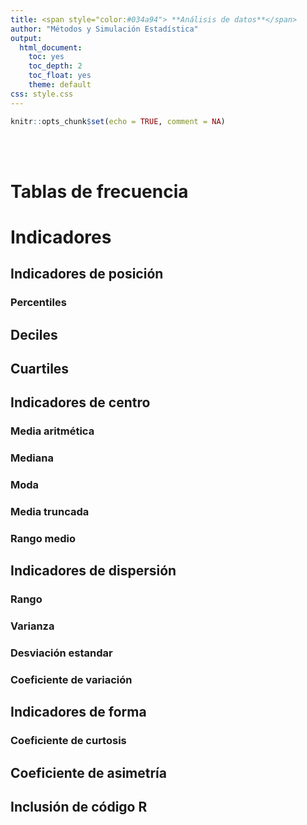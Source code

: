 ```yaml
---
title: <span style="color:#034a94"> **Análisis de datos**</span>
author: "Métodos y Simulación Estadística"
output:
  html_document:
    toc: yes
    toc_depth: 2
    toc_float: yes
    theme: default
css: style.css
---
```


```r
knitr::opts_chunk$set(echo = TRUE, comment = NA)


```



</br></br>


# **Tablas de frecuencia**


# **Indicadores**

## **Indicadores de posición**

### **Percentiles**

## **Deciles**

## **Cuartiles**



## **Indicadores de centro**

### **Media aritmética**

### **Mediana**

### **Moda**

### **Media truncada**

### **Rango medio**



## **Indicadores de dispersión**

### **Rango**

### **Varianza**

### **Desviación estandar**

### **Coeficiente de variación**



## **Indicadores de forma**


### **Coeficiente de curtosis**

## **Coeficiente de asimetría**




## Inclusión de código R {#codigormd}


